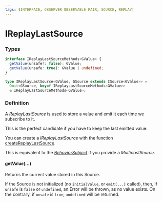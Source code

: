 ```yaml
---
tags: [INTERFACE, OBSERVER OBSERVABLE PAIR, SOURCE, REPLAY]
---
```


# IReplayLastSource

### Types

```ts
interface IReplayLastSourceMethods<GValue> {
  getValue(unsafe?: false): GValue;
  getValue(unsafe: true): GValue | undefined;
}

type IReplayLastSource<GValue, GSource extends ISource<GValue>> =
  Omit<GSource, keyof IReplayLastSourceMethods<GValue>>
  & IReplayLastSourceMethods<GValue>;
```

### Definition

A *ReplayLastSource* is used to store a value and emit it each time we subscribe to it.

This is the perfect candidate if you have to keep the last emitted value.

You can create a *IReplayLastSource* with the function [createReplayLastSource](/docs/reference/create-replay-last-source/).

This is equivalent to the *[BehaviorSubject](https://rxjs-dev.firebaseapp.com/guide/subject)* if you provide a *MulticastSource*.

#### getValue(...)

Returns the current value stored in this Source.

If the Source is not initialized (no `initialValue`, or `emit(...)` called), then,
if `unsafe` is `false` or `undefined`, an Error will be thrown, as no value exists.
On the contrary, if `unsafe` is `true`, `undefined` will be returned.


